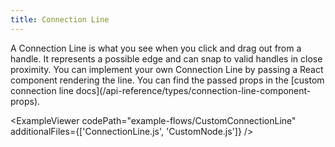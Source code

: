```yaml
---
title: Connection Line
---
```



<ExampleLayout>
A Connection Line is what you see when you click and drag out from a handle. It represents a possible edge and can snap to valid handles in close proximity.
You can implement your own Connection Line by passing a React component rendering the line. You can find the passed props in the [custom connection line docs](/api-reference/types/connection-line-component-props).

<ExampleViewer
  codePath="example-flows/CustomConnectionLine"
  additionalFiles={['ConnectionLine.js', 'CustomNode.js']}
/>
</ExampleLayout>
